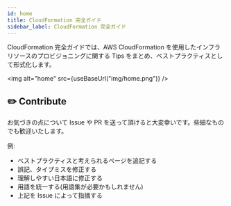 ```yaml
---
id: home
title: CloudFormation 完全ガイド
sidebar_label: CloudFormation 完全ガイド
---
```



CloudFormation 完全ガイドでは、AWS CloudFormation を使用したインフラリソースのプロビジョニングに関する Tips をまとめ、ベストプラクティスとして形式化します。

<img alt="home" src={useBaseUrl("img/home.png")} />

## ✏️ Contribute

お気づきの点について Issue や PR を送って頂けると大変幸いです。些細なものでも歓迎いたします。

例:

- ベストプラクティスと考えられるページを追記する
- 誤記、タイプミスを修正する
- 理解しやすい日本語に修正する
- 用語を統一する(用語集が必要かもしれません)
- 上記を Issue によって指摘する

